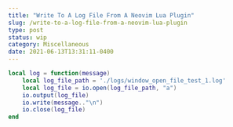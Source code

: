 ```yaml
---
title: "Write To A Log File From A Neovim Lua Plugin"
slug: /write-to-a-log-file-from-a-neovim-lua-plugin
type: post
status: wip
category: Miscellaneous
date: 2021-06-13T13:31:11-0400
---
```




```lua
local log = function(message)
    local log_file_path = './logs/window_open_file_test_1.log'
    local log_file = io.open(log_file_path, "a")
    io.output(log_file)
    io.write(message.."\n")
    io.close(log_file)
end
```

